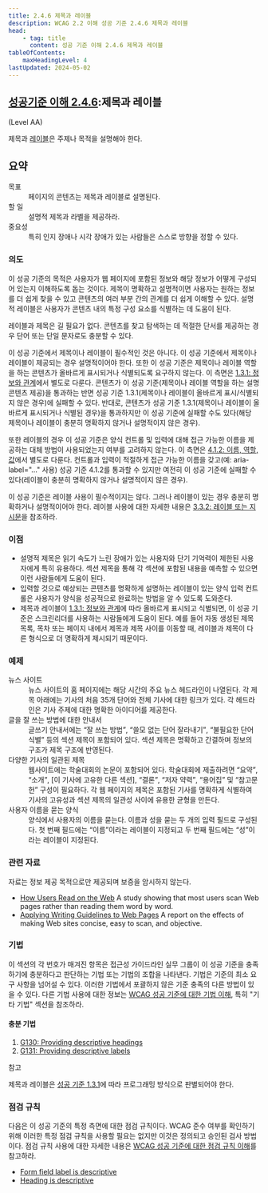 ```yaml
---
title: 2.4.6 제목과 레이블
description: WCAG 2.2 이해 성공 기준 2.4.6 제목과 레이블
head:
    - tag: title
      content: 성공 기준 이해 2.4.6 제목과 레이블
tableOfContents:
    maxHeadingLevel: 4
lastUpdated: 2024-05-02
---
```



## [성공기준 이해 2.4.6](https://w3.org/TR/WCAG22#headings-and-labels):제목과 레이블 

(Level AA)

<Card title="성공 기준(SC)"></Card>

제목과 [레이블](../../../glossary/label)은 주제나 목적을 설명해야 한다.

## 요약

<dl>
<dt>목표</dt>
<dd>페이지의 콘텐츠는 제목과 레이블로 설명된다.</dd>
<dt>할 일</dt>
<dd>설명적 제목과 라벨을 제공하라.</dd>
<dt>중요성</dt>
<dd>특히 인지 장애나 시각 장애가 있는 사람들은 스스로 방향을 정할 수 있다.</dd>
</dl>

### 의도

이 성공 기준의 목적은 사용자가 웹 페이지에 포함된 정보와 해당 정보가 어떻게 구성되어 있는지 이해하도록 돕는 것이다. 제목이 명확하고 설명적이면 사용자는 원하는 정보를 더 쉽게 찾을 수 있고 콘텐츠의 여러 부분 간의 관계를 더 쉽게 이해할 수 있다. 설명적 레이블은 사용자가 콘텐츠 내의 특정 구성 요소를 식별하는 데 도움이 된다.

레이블과 제목은 길 필요가 없다. 콘텐츠를 찾고 탐색하는 데 적절한 단서를 제공하는 경우 단어 또는 단일 문자로도 충분할 수 있다.

이 성공 기준에서 제목이나 레이블이 필수적인 것은 아니다. 이 성공 기준에서 제목이나 레이블이 제공되는 경우 설명적이어야 한다. 또한 이 성공 기준은 제목이나 레이블 역할을 하는 콘텐츠가 올바르게 표시되거나 식별되도록 요구하지 않는다. 이 측면은 [1.3.1: 정보와 관계](../info-and-relationships)에서 별도로 다룬다. 콘텐츠가 이 성공 기준(제목이나 레이블 역할을 하는 설명 콘텐츠 제공)을 통과하는 반면 성공 기준 1.3.1(제목이나 레이블이 올바르게 표시/식별되지 않은 경우)에 실패할 수 있다. 반대로, 콘텐츠가 성공 기준 1.3.1(제목이나 레이블이 올바르게 표시되거나 식별된 경우)을 통과하지만 이 성공 기준에 실패할 수도 있다(해당 제목이나 레이블이 충분히 명확하지 않거나 설명적이지 않은 경우).

또한 레이블의 경우 이 성공 기준은 양식 컨트롤 및 입력에 대해 접근 가능한 이름을 제공하는 대체 방법이 사용되었는지 여부를 고려하지 않는다. 이 측면은 [4.1.2: 이름, 역할, 값](../name-role-value)에서 별도로 다룬다. 컨트롤과 입력이 적절하게 접근 가능한 이름을 갖고(예: aria-label="…" 사용) 성공 기준 4.1.2를 통과할 수 있지만 여전히 이 성공 기준에 실패할 수 있다(레이블이 충분히 명확하지 않거나 설명적이지 않은 경우).

이 성공 기준은 레이블 사용이 필수적이지는 않다. 그러나 레이블이 있는 경우 충분히 명확하거나 설명적이어야 한다. 레이블 사용에 대한 자세한 내용은 [3.3.2: 레이블 또는 지시문](../labels-or-instructions)을 참조하라.

### 이점

*   설명적 제목은 읽기 속도가 느린 장애가 있는 사용자와 단기 기억력이 제한된 사용자에게 특히 유용하다. 섹션 제목을 통해 각 섹션에 포함된 내용을 예측할 수 있으면 이런 사람들에게 도움이 된다.
*   입력할 것으로 예상되는 콘텐츠를 명확하게 설명하는 레이블이 있는 양식 입력 컨트롤은 사용자가 양식을 성공적으로 완료하는 방법을 알 수 있도록 도와준다.
*   제목과 레이블이 [1.3.1: 정보와 관계](../info-and-relationships)에 따라 올바르게 표시되고 식별되면, 이 성공 기준은 스크린리더를 사용하는 사람들에게 도움이 된다. 예를 들어 자동 생성된 제목 목록, 목차 또는 페이지 내에서 제목과 제목 사이를 이동할 때, 레이블과 제목이 다른 형식으로 더 명확하게 제시되기 때문이다.

### 예제

<dl>
    <dt>뉴스 사이트</dt>
    <dd>
        뉴스 사이트의 홈 페이지에는 해당 시간의 주요 뉴스 헤드라인이 나열된다. 각 제목 아래에는 기사의 처음 35개 단어와 전체 기사에 대한 링크가 있다. 각 헤드라인은 기사 주제에 대한 명확한 아이디어를 제공한다.
    </dd>
    <dt> 글을 잘 쓰는 방법에 대한 안내서</dt>
    <dd>
        글쓰기 안내서에는 <q>잘 쓰는 방법</q>, <q>쓸모 없는 단어 잘라내기</q>, <q>불필요한 단어 식별</q> 등의 섹션 제목이 포함되어 있다. 섹션 제목은 명확하고 간결하며 정보의 구조가 제목 구조에 반영된다.
    </dd>
    <dt>다양한 기사의 일관된 제목</dt>
    <dd>
        웹사이트에는 학술대회의 논문이 포함되어 있다. 학술대회에 제출하려면 <q>요약</q>, <q>소개</q>, [이 기사에 고유한 다른 섹션], <q>결론</q>, <q>저자 약력</q>, <q>용어집</q> 및 <q>참고문헌</q> 구성이 필요하다. 각 웹 페이지의 제목은 포함된 기사를 명확하게 식별하여 기사의 고유성과 섹션 제목의 일관성 사이에 유용한 균형을 만든다.
    </dd>
    <dt>사용자 이름을 묻는 양식</dt>
    <dd>
        양식에서 사용자의 이름을 묻는다. 이름과 성을 묻는 두 개의 입력 필드로 구성된다. 첫 번째 필드에는 <q>이름</q>이라는 레이블이 지정되고 두 번째 필드에는 <q>성</q>이라는 레이블이 지정된다.
    </dd>
</dl>

### 관련 자료

자료는 정보 제공 목적으로만 제공되며 보증을 암시하지 않는다.

*   [How Users Read on the Web](https://www.nngroup.com/articles/how-users-read-on-the-web/) A study showing that most users scan Web pages rather than reading them word by word.
*   [Applying Writing Guidelines to Web Pages](https://www.nngroup.com/articles/applying-writing-guidelines-web-pages/) A report on the effects of making Web sites concise, easy to scan, and objective.

### 기법

이 섹션의 각 번호가 매겨진 항목은 접근성 가이드라인 실무 그룹이 이 성공 기준을 충족하기에 충분하다고 판단하는 기법 또는 기법의 조합을 나타낸다. 기법은 기준의 최소 요구 사항을 넘어설 수 있다. 이러한 기법에서 포괄하지 않은 기준 충족의 다른 방법이 있을 수 있다. 다른 기법 사용에 대한 정보는 [WCAG 성공 기준에 대한 기법 이해](../understanding-techniques), 특히 "기타 기법" 섹션을 참조하라.

#### 충분 기법

1.  [G130: Providing descriptive headings](https://www.w3.org/WAI/WCAG22/Techniques/general/G130)
2.  [G131: Providing descriptive labels](https://www.w3.org/WAI/WCAG22/Techniques/general/G131)

참고

제목과 레이블은 [성공 기준 1.3.1](../info-and-relationships)에 따라 프로그래밍 방식으로 판별되어야 한다.

### 점검 규칙

다음은 이 성공 기준의 특정 측면에 대한 점검 규칙이다. WCAG 준수 여부를 확인하기 위해 이러한 특정 점검 규칙을 사용할 필요는 없지만 이것은 정의되고 승인된 검사 방법이다. 점검 규칙 사용에 대한 자세한 내용은 [WCAG 성공 기준에 대한 점검 규칙 이해](../understanding-act-rules)를 참고하라.

*   [Form field label is descriptive](https://www.w3.org/WAI/standards-guidelines/act/rules/cc0f0a/proposed/)
*   [Heading is descriptive](https://www.w3.org/WAI/standards-guidelines/act/rules/b49b2e/proposed/)

